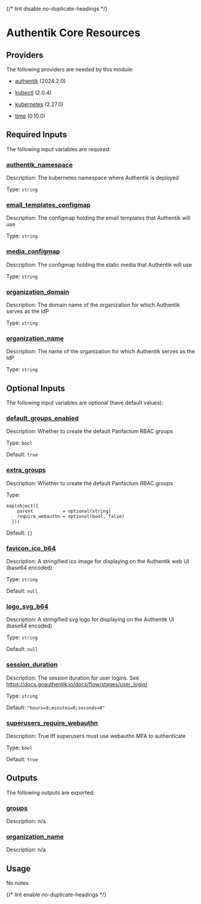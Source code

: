 
{/* lint disable no-duplicate-headings */}

# Authentik Core Resources
<ModuleHeader name="authentik_core_resources" sourceHref="https://github.com/Panfactum/stack/tree/__PANFACTUM_VERSION_MAIN__/packages/infrastructure/authentik_core_resources" status="stable" type="direct"/>

## Providers

The following providers are needed by this module:

-  [authentik](https://registry.terraform.io/providers/hashicorp/authentik/2024.2.0/docs) (2024.2.0)

-  [kubectl](#requirement\_kubectl) (2.0.4)

-  [kubernetes](https://registry.terraform.io/providers/hashicorp/kubernetes/2.27.0/docs) (2.27.0)

-  [time](https://registry.terraform.io/providers/hashicorp/time/0.10.0/docs) (0.10.0)

## Required Inputs

The following input variables are required:

### <a name="input_authentik_namespace"></a> [authentik\_namespace](#input\_authentik\_namespace)

Description: The kubernetes namespace where Authentik is deployed

Type: `string`

### <a name="input_email_templates_configmap"></a> [email\_templates\_configmap](#input\_email\_templates\_configmap)

Description: The configmap holding the email templates that Authentik will use

Type: `string`

### <a name="input_media_configmap"></a> [media\_configmap](#input\_media\_configmap)

Description: The configmap holding the static media that Authentik will use

Type: `string`

### <a name="input_organization_domain"></a> [organization\_domain](#input\_organization\_domain)

Description: The domain name of the organization for which Authentik serves as the IdP

Type: `string`

### <a name="input_organization_name"></a> [organization\_name](#input\_organization\_name)

Description: The name of the organization for which Authentik serves as the IdP

Type: `string`

## Optional Inputs

The following input variables are optional (have default values):

### <a name="input_default_groups_enabled"></a> [default\_groups\_enabled](#input\_default\_groups\_enabled)

Description: Whether to create the default Panfactum RBAC groups

Type: `bool`

Default: `true`


### <a name="input_extra_groups"></a> [extra\_groups](#input\_extra\_groups)

Description: Whether to create the default Panfactum RBAC groups

Type:

```hcl
map(object({
    parent           = optional(string)
    require_webauthn = optional(bool, false)
  }))
```

Default: `{}`


### <a name="input_favicon_ico_b64"></a> [favicon\_ico\_b64](#input\_favicon\_ico\_b64)

Description: A stringified ico image for displaying on the Authentik web UI (base64 encoded)

Type: `string`

Default: `null`


### <a name="input_logo_svg_b64"></a> [logo\_svg\_b64](#input\_logo\_svg\_b64)

Description: A stringified svg logo for displaying on the Authentik UI (base64 encoded)

Type: `string`

Default: `null`






### <a name="input_session_duration"></a> [session\_duration](#input\_session\_duration)

Description: The session duration for user logins. See https://docs.goauthentik.io/docs/flow/stages/user_login/

Type: `string`

Default: `"hours=8;minutes=0;seconds=0"`

### <a name="input_superusers_require_webauthn"></a> [superusers\_require\_webauthn](#input\_superusers\_require\_webauthn)

Description: True iff superusers must use webauthn MFA to authenticate

Type: `bool`

Default: `true`

## Outputs

The following outputs are exported:

### <a name="output_groups"></a> [groups](#output\_groups)

Description: n/a

### <a name="output_organization_name"></a> [organization\_name](#output\_organization\_name)

Description: n/a

## Usage

No notes

{/* lint enable no-duplicate-headings */}
